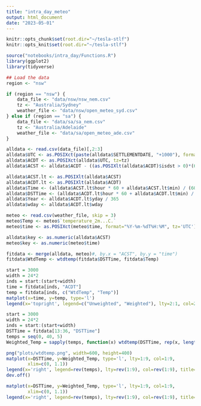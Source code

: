 ```yaml
---
title: "intra_day_meteo"
output: html_document
date: "2023-05-01"
---
```


```r
knitr::opts_chunk$set(root.dir="~/tesla-stlf")
knitr::opts_knit$set(root.dir="~/tesla-stlf")
```

```r
source("notebooks/intra_day/Functions.R")
library(ggplot2)
library(tidyverse)
```

```r
## Load the data
region <- "nsw"

if (region == "nsw") {
    data_file <- "data/nsw/nsw_nem.csv"
    tz <- "Australia/Sydney"
    weather_file <- "data/nsw/open_meteo_syd.csv"
} else if (region == "sa") {
    data_file <- "data/sa/sa_nem.csv"
    tz <- "Australia/Adelaide"
    weather_file <- "data/sa/open_meteo_ade.csv"
}

alldata <- read.csv(data_file)[,2:3]
alldata$UTC <- as.POSIXct(paste(alldata$SETTLEMENTDATE, "+1000"), format="%Y/%m/%d %T %z", tz='UTC')
alldata$ACDT <- as.POSIXct(alldata$UTC, tz=tz)
alldata$ACST <- alldata$ACDT - ((as.POSIXlt(alldata$ACDT)$isdst > 0)*(60*60))

alldata$ACST.lt <- as.POSIXlt(alldata$ACST)
alldata$ACDT.lt <- as.POSIXlt(alldata$ACDT)
alldata$Time <- (alldata$ACST.lt$hour * 60 + alldata$ACST.lt$min) / (60 * 24)
alldata$DSTTime <- (alldata$ACDT.lt$hour * 60 + alldata$ACDT.lt$min) / (60 * 24)
alldata$Year <- alldata$ACDT.lt$yday / 365
alldata$wday <- alldata$ACDT.lt$wday

meteo <- read.csv(weather_file, skip = 3)
meteo$Temp <- meteo$`temperature_2m...C.`
meteo$time <- as.POSIXct(meteo$time, format="%Y-%m-%dT%H:%M", tz='UTC')

alldata$key <- as.numeric(alldata$ACST)
meteo$key <- as.numeric(meteo$time)

fitdata <- merge(alldata, meteo)#, by.x = "ACST", by.y = "time")
fitdata$WtdTemp <- wtdtemp(fitdata$DSTTime, fitdata$Temp)
```

```r
start = 3000
width = 24*2
inds = start:(start+width)
time = fitdata[inds, "ACDT"]
temp = fitdata[inds, c("WtdTemp", "Temp")]
matplot(x=time, y=temp, type='l')
legend(x='topright', legend=c("Unweighted", "Weighted"), lty=2:1, col=2:1)
```

```r
start = 3000
width = 24*2
inds = start:(start+width)
DSTTime = fitdata[13:36, "DSTTime"]
temps = seq(0, 40, 5)
Weighted_Temp = sapply(temps, function(x) wtdtemp(DSTTime, rep(x, length(DSTTime))))

png("plots/wtdtemp.png", width=600, height=400)
matplot(x=DSTTime, y=Weighted_Temp, type='l', lty=1:9, col=1:9, 
        xlim=c(0, 1.1))
legend(x='right', legend=rev(temps), lty=rev(1:9), col=rev(1:9), title="Temp")
dev.off()

matplot(x=DSTTime, y=Weighted_Temp, type='l', lty=1:9, col=1:9, 
        xlim=c(0, 1.1))
legend(x='right', legend=rev(temps), lty=rev(1:9), col=rev(1:9), title="Temp")
```


